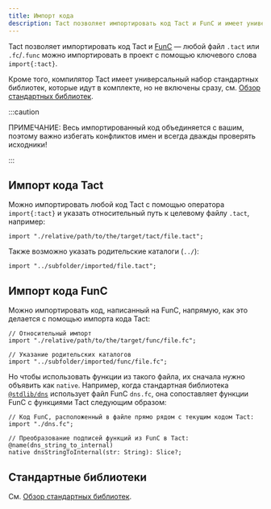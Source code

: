```yaml
---
title: Импорт кода
description: Tact позволяет импортировать код Tact и FunC и имеет универсальный набор стандартных библиотек
---
```


Tact позволяет импортировать код Tact и [FunC](https://docs.ton.org/develop/func/overview) — любой файл `.tact` или `.fc`/`.func` можно импортировать в проект с помощью ключевого слова `import{:tact}`.

Кроме того, компилятор Tact имеет универсальный набор стандартных библиотек, которые идут в комплекте, но не включены сразу, см. [Обзор стандартных библиотек](/ref/standard-libraries).

:::caution

  ПРИМЕЧАНИЕ: Весь импортированный код объединяется с вашим, поэтому важно избегать конфликтов имен и всегда дважды проверять исходники!

:::

## Импорт кода Tact

Можно импортировать любой код Tact с помощью оператора `import{:tact}` и указать относительный путь к целевому файлу `.tact`, например:

```tact
import "./relative/path/to/the/target/tact/file.tact";
```

Также возможно указать родительские каталоги (`../`):

```tact
import "../subfolder/imported/file.tact";
```

## Импорт кода FunC

Можно импортировать код, написанный на FunC, напрямую, как это делается с помощью импорта кода Tact:

```tact
// Относительный импорт
import "./relative/path/to/the/target/func/file.fc";

// Указание родительских каталогов
import "../subfolder/imported/func/file.fc";
```

Но чтобы использовать функции из такого файла, их сначала нужно объявить как `native`. Например, когда стандартная библиотека [`@stdlib/dns`](/ref/stdlib-dns) использует файл FunC `dns.fc`, она сопоставляет функции FunC с функциями Tact следующим образом:

```tact
// Код FunC, расположенный в файле прямо рядом с текущим кодом Tact:
import "./dns.fc";

// Преобразование подписей функций из FunC в Tact:
@name(dns_string_to_internal)
native dnsStringToInternal(str: String): Slice?;
```

## Стандартные библиотеки

См. [Обзор стандартных библиотек](/ref/standard-libraries).
